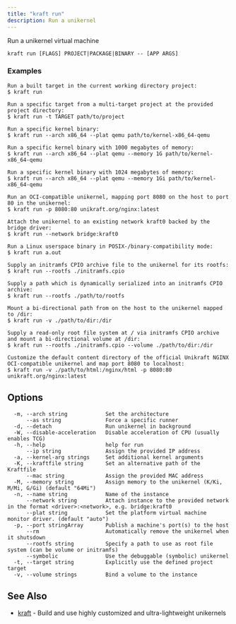 ```yaml
---
title: "kraft run"
description: Run a unikernel
---
```


Run a unikernel virtual machine

```
kraft run [FLAGS] PROJECT|PACKAGE|BINARY -- [APP ARGS]
```

### Examples

```
Run a built target in the current working directory project:
$ kraft run

Run a specific target from a multi-target project at the provided project directory:
$ kraft run -t TARGET path/to/project

Run a specific kernel binary:
$ kraft run --arch x86_64 --plat qemu path/to/kernel-x86_64-qemu

Run a specific kernel binary with 1000 megabytes of memory:
$ kraft run --arch x86_64 --plat qemu --memory 1G path/to/kernel-x86_64-qemu

Run a specific kernel binary with 1024 megabytes of memory:
$ kraft run --arch x86_64 --plat qemu --memory 1Gi path/to/kernel-x86_64-qemu

Run an OCI-compatible unikernel, mapping port 8080 on the host to port 80 in the unikernel:
$ kraft run -p 8080:80 unikraft.org/nginx:latest

Attach the unikernel to an existing network kraft0 backed by the bridge driver:
$ kraft run --network bridge:kraft0

Run a Linux userspace binary in POSIX-/binary-compatibility mode:
$ kraft run a.out

Supply an initramfs CPIO archive file to the unikernel for its rootfs:
$ kraft run --rootfs ./initramfs.cpio

Supply a path which is dynamically serialized into an initramfs CPIO archive:
$ kraft run --rootfs ./path/to/rootfs

Mount a bi-directional path from on the host to the unikernel mapped to /dir:
$ kraft run -v ./path/to/dir:/dir

Supply a read-only root file system at / via initramfs CPIO archive and mount a bi-directional volume at /dir:
$ kraft run --rootfs ./initramfs.cpio --volume ./path/to/dir:/dir

Customize the default content directory of the official Unikraft NGINX OCI-compatible unikernel and map port 8080 to localhost:
$ kraft run -v ./path/to/html:/nginx/html -p 8080:80 unikraft.org/nginx:latest

```

## Options

```
  -m, --arch string            Set the architecture
      --as string              Force a specific runner
  -d, --detach                 Run unikernel in background
  -W, --disable-acceleration   Disable acceleration of CPU (usually enables TCG)
  -h, --help                   help for run
      --ip string              Assign the provided IP address
  -a, --kernel-arg strings     Set additional kernel arguments
  -K, --kraftfile string       Set an alternative path of the Kraftfile
      --mac string             Assign the provided MAC address
  -M, --memory string          Assign memory to the unikernel (K/Ki, M/Mi, G/Gi) (default "64Mi")
  -n, --name string            Name of the instance
      --network string         Attach instance to the provided network in the format <driver>:<network>, e.g. bridge:kraft0
      --plat string            Set the platform virtual machine monitor driver. (default "auto")
  -p, --port stringArray       Publish a machine's port(s) to the host
      --rm                     Automatically remove the unikernel when it shutsdown
      --rootfs string          Specify a path to use as root file system (can be volume or initramfs)
      --symbolic               Use the debuggable (symbolic) unikernel
  -t, --target string          Explicitly use the defined project target
  -v, --volume strings         Bind a volume to the instance
```

## See Also

* [kraft](kraft.md)	 - Build and use highly customized and ultra-lightweight unikernels

